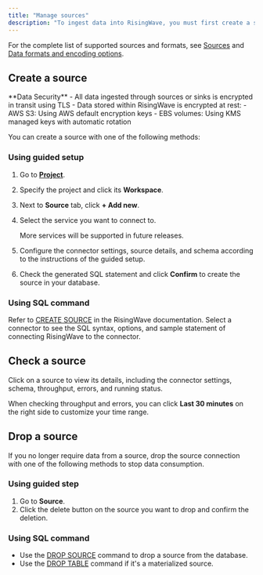 ```yaml
---
title: "Manage sources"
description: "To ingest data into RisingWave, you must first create a source. A source refers to an external data feed that RisingWave can read from. You can connect RisingWave to a variety of external sources like databases and message brokers. After a source is connected, you can create materialized views to perform analysis or sinks for data transformations."
---
```


For the complete list of supported sources and formats, see [Sources](/ingestion/getting-started/sources) and [Data formats and encoding options](/ingestion/getting-started/formats-and-encoding-options).

## Create a source

<Info>
**Data Security**
- All data ingested through sources or sinks is encrypted in transit using TLS
- Data stored within RisingWave is encrypted at rest:
  - AWS S3: Using AWS default encryption keys
  - EBS volumes: Using KMS managed keys with automatic rotation
</Info>


You can create a source with one of the following methods:

### Using guided setup

1. Go to [**Project**](https://cloud.risingwave.com/project/home/).
2. Specify the project and click its **Workspace**.
3. Next to **Source** tab, click **\+ Add new**.
4. Select the service you want to connect to.
    <Note>

    More services will be supported in future releases.

    </Note>
5. Configure the connector settings, source details, and schema according to the instructions of the guided setup.
6. Check the generated SQL statement and click **Confirm** to create the source in your database.

### Using SQL command

Refer to [CREATE SOURCE](/sql/commands/sql-create-source) in the RisingWave documentation. Select a connector to see the SQL syntax, options, and sample statement of connecting RisingWave to the connector.



## Check a source

Click on a source to view its details, including the connector settings, schema, throughput, errors, and running status.

<Tip>

When checking throughput and errors, you can click **Last 30 minutes** on the right side to customize your time range.
</Tip>

## Drop a source

If you no longer require data from a source, drop the source connection with one of the following methods to stop data consumption.

### Using guided step

1. Go to **Source**.
2. Click the delete button on the source you want to drop and confirm the deletion.

### Using SQL command

* Use the [DROP SOURCE](/sql/commands/sql-drop-source) command to drop a source from the database.
* Use the [DROP TABLE](/sql/commands/sql-drop-table) command if it's a materialized source.

